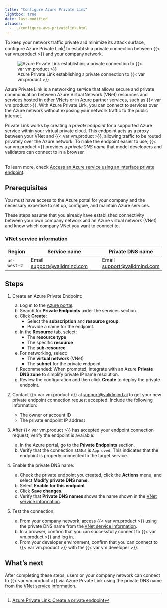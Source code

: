```yaml
---
title: "Configure Azure Private Link"
lightbox: true
date: last-modified
aliases:
  - ../configure-aws-privatelink.html
---
```


To keep your network traffic private and minimize its attack surface, configure Azure Private Link[^1] to establish a private connection between {{< var vm.product >}} and your company network.

![Azure Private Link establishing a private connection to {{< var vm.product >}}](azure-private-link.png){fig-alt="A graphic showing Azure Private Link establishing a private connection to ValidMind"}

Azure Private Link is a networking service that allows secure and private communication between Azure Virtual Network (VNet) resources and services hosted in other VNets or in Azure partner services, such as {{< var vm.product >}}. With Azure Private Link, you can connect to services over the Azure network without exposing your network traffic to the public internet.

Private Link works by creating a _private endpoint_ for a supported Azure service within your virtual private cloud. This endpoint acts as a proxy between your VNet and {{< var vm.product >}}, allowing traffic to be routed privately over the Azure network. To make the endpoint easier to use, {{< var vm.product >}} provides a _private DNS name_ that model developers and validators can connect to in a browser.

::: {.callout-important title="The responsibility of setting up a private endpoint for Azure Private Link falls to your IT department, such as the cloud engineering, infrastructure, or security teams."}
 <br>
To learn more, check [Access an Azure service using an interface private endpoint](https://learn.microsoft.com/en-us/azure/private-link/private-endpoint-overview).
:::

::: {.attn}

## Prerequisites

You must have access to the Azure portal for your company and the necessary expertise to set up, configure, and maintain Azure services.

These steps assume that you already have established connectivity between your own company network and an Azure virtual network (VNet) and know which company VNet you want to connect to.

### VNet service information

| Region       | Service name                         | Private DNS name             |
| ------------ | ------------------------------------ | ---------------------------- |
| `us-west-2`  | Email <support@validmind.com>        | Email <support@validmind.com> |

:::

## Steps

1. Create an Azure Private Endpoint:

   a. Log in to the [Azure portal](https://portal.azure.com).  
   b. Search for **Private Endpoints** under the services section.  
   c. Click **Create**:  
      - Select the **subscription** and **resource group**.  
      - Provide a name for the endpoint.  
   d. In the **Resource** tab, select:  
      - The **resource type**  
      - The specific **resource**  
      - The **sub-resource**  
   e. For networking, select:  
      - The **virtual network** (VNet)  
      - The **subnet** for the private endpoint  
   f. Recommended: When prompted, integrate with an Azure **Private DNS zone** to simplify private IP name resolution.  
   g. Review the configuration and then click **Create** to deploy the private endpoint.

2. Contact {{< var vm.product >}} at [support@validmind.ai](mailto:support@validmind.ai?subject=VNet%20Endpoint%20Connection%20Request) to get your new private endpoint connection request accepted. Include the following information:

   - The owner or account ID  
   - The private endpoint IP address

3. After {{< var vm.product >}} has accepted your endpoint connection request, verify the endpoint is available:

   a. In the Azure portal, go to the **Private Endpoints** section.  
   b. Verify that the connection status is `Approved`. This indicates that the endpoint is properly connected to the target service.

4. Enable the private DNS name:

   a. Check the private endpoint you created, click the **Actions** menu, and select **Modify private DNS name**.  
   b. Select **Enable for this endpoint**.  
   c. Click **Save changes**.  
   d. Verify that **Private DNS names** shows the name shown in the [VNet service information](#vnet-service-information).

5. Test the connection:

   a. From your company network, access {{< var vm.product >}} using the private DNS name from the [VNet service information](#vnet-service-information).  
   b. In a browser, confirm that you can successfully connect to {{< var vm.product >}} and log in.  
   c. From your developer environment, confirm that you can connect to {{< var vm.product >}} with the {{< var vm.developer >}}.

## What's next

After completing these steps, users on your company network can connect to {{< var vm.product >}} via Azure Private Link using the private DNS name from the [VNet service information](#vnet-service-information).

<!-- FOOTNOTES -->

[^1]: [Azure Private Link: Create a private endpoint](https://learn.microsoft.com/en-us/azure/private-link/create-private-endpoint-portal?tabs=dynamic-ip#create-a-private-endpoint)
